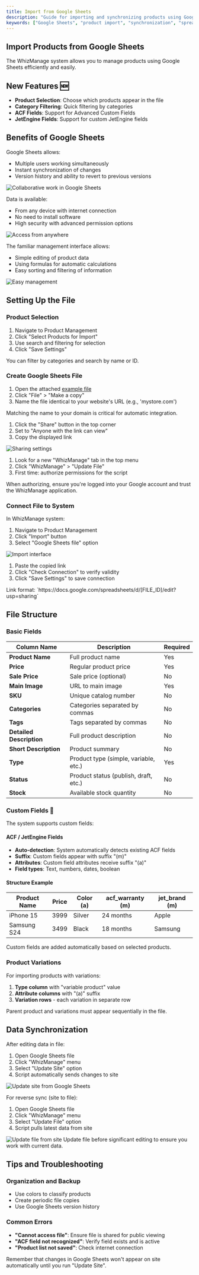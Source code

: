 ```yaml
---
title: Import from Google Sheets
description: "Guide for importing and synchronizing products using Google Sheets"
keywords: ["Google Sheets", "product import", "synchronization", "spreadsheets"]
---
```


## Import Products from Google Sheets

The WhizManage system allows you to manage products using Google Sheets efficiently and easily.

## New Features 🆕

- **Product Selection**: Choose which products appear in the file
- **Category Filtering**: Quick filtering by categories
- **ACF Fields**: Support for Advanced Custom Fields
- **JetEngine Fields**: Support for custom JetEngine fields

## Benefits of Google Sheets

<Step>
<StepItem title="Collaborative Work">

Google Sheets allows:
- Multiple users working simultaneously
- Instant synchronization of changes
- Version history and ability to revert to previous versions

<img src="https://placehold.co/800x300?text=Collaborative+work+on+Google+Sheets" alt="Collaborative work in Google Sheets" />
</StepItem>

<StepItem title="Accessibility from Anywhere">

Data is available:
- From any device with internet connection
- No need to install software
- High security with advanced permission options

<img src="https://placehold.co/800x300?text=Access+from+anywhere" alt="Access from anywhere" />
</StepItem>

<StepItem title="Easy Management">

The familiar management interface allows:
- Simple editing of product data
- Using formulas for automatic calculations
- Easy sorting and filtering of information

<img src="https://placehold.co/800x300?text=Easy+management" alt="Easy management" />
</StepItem>
</Step>

## Setting Up the File

### Product Selection

<Step>
<StepItem title="Select Products for Import">

1. Navigate to Product Management
2. Click "Select Products for Import"
3. Use search and filtering for selection
4. Click "Save Settings"

<Note title="Tip" type="info">
You can filter by categories and search by name or ID.
</Note>
</StepItem>
</Step>

### Create Google Sheets File

<Step>
<StepItem title="Create a Copy of the Example File">

1. Open the attached [example file](https://docs.google.com/spreadsheets/d/example)
2. Click "File" > "Make a copy"
3. Name the file identical to your website's URL (e.g., 'mystore.com')

<Note title="Important" type="warning">
Matching the name to your domain is critical for automatic integration.
</Note>
</StepItem>

<StepItem title="Set Sharing Permissions">

1. Click the "Share" button in the top corner
2. Set to "Anyone with the link can view"
3. Copy the displayed link

<img src="https://placehold.co/800x300?text=Share+settings" alt="Sharing settings" />
</StepItem>

<StepItem title="Activate WhizManage Script">

1. Look for a new "WhizManage" tab in the top menu
2. Click "WhizManage" > "Update File"
3. First time: authorize permissions for the script

<Note title="Important" type="warning">
When authorizing, ensure you're logged into your Google account and trust the WhizManage application.
</Note>
</StepItem>
</Step>

### Connect File to System

<Step>
<StepItem title="Open Import Interface">

In WhizManage system:
1. Navigate to Product Management
2. Click "Import" button
3. Select "Google Sheets file" option

<img src="https://placehold.co/800x300?text=Import+interface" alt="Import interface" />
</StepItem>

<StepItem title="Enter Link and Connect">

1. Paste the copied link
2. Click "Check Connection" to verify validity
3. Click "Save Settings" to save connection

<Note title="Tip" type="info">
Link format: `https://docs.google.com/spreadsheets/d/[FILE_ID]/edit?usp=sharing`
</Note>
</StepItem>
</Step>

## File Structure

### Basic Fields

| Column Name | Description | Required |
|-----------|--------|-------|
| **Product Name** | Full product name | Yes |
| **Price** | Regular product price | Yes |
| **Sale Price** | Sale price (optional) | No |
| **Main Image** | URL to main image | Yes |
| **SKU** | Unique catalog number | No |
| **Categories** | Categories separated by commas | No |
| **Tags** | Tags separated by commas | No |
| **Detailed Description** | Full product description | No |
| **Short Description** | Product summary | No |
| **Type** | Product type (simple, variable, etc.) | Yes |
| **Status** | Product status (publish, draft, etc.) | No |
| **Stock** | Available stock quantity | No |

### Custom Fields 🔧

The system supports custom fields:

#### ACF / JetEngine Fields
- **Auto-detection**: System automatically detects existing ACF fields
- **Suffix**: Custom fields appear with suffix "(m)"
- **Attributes**: Custom field attributes receive suffix "(a)"
- **Field types**: Text, numbers, dates, boolean

#### Structure Example

| Product Name | Price | Color (a) | acf_warranty (m) | jet_brand (m) |
|----------|------|-------------|-----------|----------|
| iPhone 15 | 3999 | Silver | 24 months | Apple |
| Samsung S24 | 3499 | Black | 18 months | Samsung |

<Note title="Note" type="info">
Custom fields are added automatically based on selected products.
</Note>

### Product Variations

For importing products with variations:
1. **Type column** with "variable product" value
2. **Attribute columns** with "(a)" suffix
3. **Variation rows** - each variation in separate row

<Note title="Important" type="warning">
Parent product and variations must appear sequentially in the file.
</Note>

## Data Synchronization

<Step>
<StepItem title="Update Site from File">

After editing data in file:
1. Open Google Sheets file
2. Click "WhizManage" menu
3. Select "Update Site" option
4. Script automatically sends changes to site

<img src="https://placehold.co/800x300?text=Update+site+from+Google+Sheets" alt="Update site from Google Sheets" />
</StepItem>

<StepItem title="Update File from Site">

For reverse sync (site to file):
1. Open Google Sheets file
2. Click "WhizManage" menu
3. Select "Update File" option
4. Script pulls latest data from site

<img src="https://placehold.co/800x300?text=Update+file+from+site" alt="Update file from site" />

<Note title="Tip" type="info">
Update file before significant editing to ensure you work with current data.
</Note>
</StepItem>
</Step>

## Tips and Troubleshooting

### Organization and Backup
- Use colors to classify products
- Create periodic file copies
- Use Google Sheets version history

### Common Errors
- **"Cannot access file"**: Ensure file is shared for public viewing
- **"ACF field not recognized"**: Verify field exists and is active
- **"Product list not saved"**: Check internet connection

<Note title="Important" type="warning">
Remember that changes in Google Sheets won't appear on site automatically until you run "Update Site".
</Note>